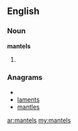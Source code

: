 ==English==

===Noun===
'''mantels'''

# {{plural of|[[mantel]]}}

===Anagrams===
* {{alphagram|aelmnst}}
* [[laments#English|laments]]
* [[mantles#English|mantles]]

[[ar:mantels]]
[[my:mantels]]